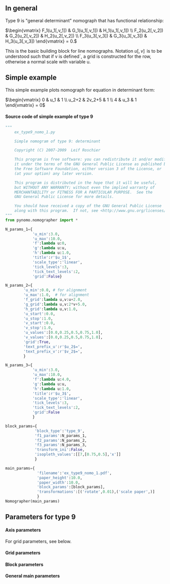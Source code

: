 == In general ==
Type 9 is "general determinant" nomograph that has functional relationship:

<math> \begin{vmatrix}
  F_1(u_1[,v_1])      & G_1(u_1[,v_1]) & H_1(u_1[,v_1])      \\
  F_2(u_2[,v_2])      & G_2(u_2[,v_2]) & H_2(u_2[,v_2]) \\
  F_3(u_3[,v_3])      & G_3(u_3[,v_3]) & H_3(u_3[,v_3])
\end{vmatrix} = 0.</math>

This is the basic building block for line nomographs. Notation
<math>u[,v]\,</math> is to be understood such that if v is defined´,
a grid is constructed for the row, otherwise a normal scale with variable u.

== Simple example ==
This simple example plots nomograph for equation in determinant form:

<math> \begin{vmatrix}
  0      & u_1 & 1      \\
  u_2+2      & 2v_2+5 & 1 \\
  4      & u_3 & 1
\end{vmatrix} = 0</math>


{{Infobox_nomogram1
| name         = Simple example: Type 9
| image =  [[Image:Ex type9 nomo 1.png|600px]]
| file = [[Image:Ex type9 nomo 1.pdf]]
}}
==== Source code of simple example of type 9 ====
<source lang=python>
"""
    ex_type9_nomo_1.py

    Simple nomogram of type 9: determinant

    Copyright (C) 2007-2009  Leif Roschier

    This program is free software: you can redistribute it and/or modify
    it under the terms of the GNU General Public License as published by
    the Free Software Foundation, either version 3 of the License, or
    (at your option) any later version.

    This program is distributed in the hope that it will be useful,
    but WITHOUT ANY WARRANTY; without even the implied warranty of
    MERCHANTABILITY or FITNESS FOR A PARTICULAR PURPOSE.  See the
    GNU General Public License for more details.

    You should have received a copy of the GNU General Public License
    along with this program.  If not, see <http://www.gnu.org/licenses/>.
"""
from pynomo.nomographer import *

N_params_1={
            'u_min':3.0,
            'u_max':10.0,
            'f':lambda u:0,
            'g':lambda u:u,
            'h':lambda u:1.0,
            'title':r'$u_1$',
            'scale_type':'linear',
            'tick_levels':3,
            'tick_text_levels':2,
            'grid':False}

N_params_2={
        'u_min':0.0, # for alignment
        'u_max':1.0,  # for alignment
        'f_grid':lambda u,v:u+2.0,
        'g_grid':lambda u,v:2*v+5.0,
        'h_grid':lambda u,v:1.0,
        'u_start':0.0,
        'u_stop':1.0,
        'v_start':0.0,
        'v_stop':1.0,
        'u_values':[0.0,0.25,0.5,0.75,1.0],
        'v_values':[0.0,0.25,0.5,0.75,1.0],
        'grid':True,
        'text_prefix_u':r'$u_2$=',
        'text_prefix_v':r'$v_2$=',
        }

N_params_3={
            'u_min':3.0,
            'u_max':10.0,
            'f':lambda u:4.0,
            'g':lambda u:u,
            'h':lambda u:1.0,
            'title':r'$u_3$',
            'scale_type':'linear',
            'tick_levels':3,
            'tick_text_levels':2,
            'grid':False
            }

block_params={
             'block_type':'type_9',
             'f1_params':N_params_1,
             'f2_params':N_params_2,
             'f3_params':N_params_3,
             'transform_ini':False,
             'isopleth_values':[[7,[0.75,0.5],'x']]
             }

main_params={
              'filename':'ex_type9_nomo_1.pdf',
              'paper_height':10.0,
              'paper_width':10.0,
              'block_params':[block_params],
              'transformations':[('rotate',0.01),('scale paper',)]
              }
Nomographer(main_params)

</source>

== Parameters for type 9 ==

==== Axis parameters ====
For grid parameters, see below.
{{Infobox_test1
| name = Specific axis parameters for type 9
| Field1a = 'f'
| Field1b = -
| Field1c = F function in determinant

| Field2a = 'g'
| Field2b = -
| Field2c = G function in determinant

| Field3a = 'h'
| Field3b = -
| Field3c = H function in determinant

| Field4a = 'u_min'
| Field4b = -
| Field4c = Minimum value of function variable

| Field5a = 'u_max'
| Field5b = -
| Field5c = Maximum value of function variable

| Field6a = 'u_min_trafo'
| Field6b = -
| Field6c = Minimum value of function variable for initial transformation

| Field7a = 'u_max_trafo'
| Field7b = -
| Field7c = Maximum value of function variable for initial transformation
}}
{{Axis_params}}

==== Grid parameters ====
{{Infobox_test1
| name = Specific axis parameters for type 9

| Field1a = 'grid'
| Field1b = -
| Field1c = True. Have to be true because this is grid

| Field2a = 'f'
| Field2b = -
| Field2c = F function in determinant. For example lambda u,v:u+v

| Field3a = 'g'
| Field3b = -
| Field3c = G function in determinant. For example lambda u,v:u+v

| Field4a = 'h'
| Field4b = -
| Field4c = H function in determinant. For example lambda u,v:u+v

| Field5a = 'u_start'
| Field5b = --
| Field5c = u start when drawing v=const line

| Field6a = 'u_stop'
| Field6b = --
| Field6c = u stop when drawing v=const line

| Field7a = 'v_start'
| Field7b = --
| Field7c = v start when drawing u=const line

| Field8a = 'v_stop'
| Field8b = --
| Field8c = v start when drawing u=const line

| Field9a = 'u_values'
| Field9b = --
| Field9c = List of grid lines u=const. For example [0.0,0.25,0.5,0.75,1.0]

| Field10a = 'v_values'
| Field10b = --
| Field10c = List of grid lines v=const. For example [0.0,0.25,0.5,0.75,1.0]

| Field11a = 'text_prefix_u'
| Field11b = --
| Field11c = Text prefix for u before value

| Field12a = 'text_prefix_v'
| Field12b = --
| Field12c = Text prefix for v before value

| Field13a = 'v_texts_u_start'
| Field13b = False
| Field13c = If v-texts are in u start side

| Field14a = 'v_texts_u_stop'
| Field14b = True
| Field14c = If v-texts are in u stop side

| Field15a = 'u_texts_v_start'
| Field15b = False
| Field15c = If u-texts are in v start side

| Field16a = 'u_texts_v_stop'
| Field16b = True
| Field16c = If u-texts are in v stop side

| Field17a = 'u_line_color'
| Field17b = color.rgb.black
| Field17c = u line color

| Field18a = 'v_line_color'
| Field18b = color.rgb.black
| Field18c = v line color

| Field19a = 'u_text_color'
| Field19b = color.rgb.black
| Field19c = u text color

| Field20a = 'v_text_color'
| Field20b = color.rgb.black
| Field20c = v text color

| Field21a = 'text_distance'
| Field21b = 0.25
| Field21c = Text distance

| Field22a = 'circles'
| Field22b = False
| Field22c = If marker circles to crossings

| Field23a = 'extra_params'
| Field23b = --
| Field23c = List of params to be drawn.
}}

==== Block parameters ====
{{Infobox_test1
| name = Specific block parameters for type 9
| Field1a = 'block_type'
| Field1b = 'type_9'
| Field1c = This is type 9 block

| Field2a = 'width'
| Field2b = 10.0
| Field2c = Block width (to be scaled)

| Field3a = 'height'
| Field3b = 10.0
| Field3c = Block height (to be scaled)

| Field4a = 'f1_params'
| Field4b = --
| Field4c = Axis params for function f1

| Field5a = 'f2_params'
| Field5b = --
| Field5c = Axis params for function f2

| Field6a = 'f3_params'
| Field6b = --
| Field6c = Axis params for function f3

| Field7a = 'mirror_x'
| Field7b = False
| Field7c = If x-axis is mirrored

| Field8a = 'mirror_y'
| Field8b = False
| Field8c = If y-axis is mirrored

| Field9a = 'transform_ini'
| Field9b = False
| Field9c = If row 1 and row 3 end and start are to be transformed to be in rectangle corners. If True, be sure that 'u_min_trafo' and 'u_max_trafo' are defined.

| Field10a = 'isopleth_values'
| Field10b = [[]]
| Field10c = List of list of isopleth values. Grid values are given with tuple (a,b) and are not solved. Unknown values are given with strings, e.g. 'x'. An example:
<source lang=python>
'isopleth_values':[[0.8,(0.1,0.2),'x'],['x',(0.1,0.2),1.0]]
</source>

}}

==== General main parameters  ====
{{Infobox general params}}
